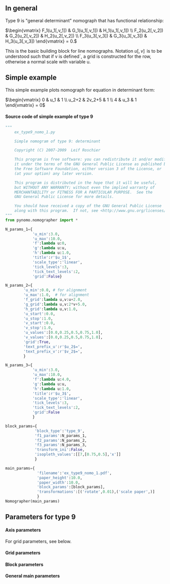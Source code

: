 == In general ==
Type 9 is "general determinant" nomograph that has functional relationship:

<math> \begin{vmatrix}
  F_1(u_1[,v_1])      & G_1(u_1[,v_1]) & H_1(u_1[,v_1])      \\
  F_2(u_2[,v_2])      & G_2(u_2[,v_2]) & H_2(u_2[,v_2]) \\
  F_3(u_3[,v_3])      & G_3(u_3[,v_3]) & H_3(u_3[,v_3])
\end{vmatrix} = 0.</math>

This is the basic building block for line nomographs. Notation
<math>u[,v]\,</math> is to be understood such that if v is defined´,
a grid is constructed for the row, otherwise a normal scale with variable u.

== Simple example ==
This simple example plots nomograph for equation in determinant form:

<math> \begin{vmatrix}
  0      & u_1 & 1      \\
  u_2+2      & 2v_2+5 & 1 \\
  4      & u_3 & 1
\end{vmatrix} = 0</math>


{{Infobox_nomogram1
| name         = Simple example: Type 9
| image =  [[Image:Ex type9 nomo 1.png|600px]]
| file = [[Image:Ex type9 nomo 1.pdf]]
}}
==== Source code of simple example of type 9 ====
<source lang=python>
"""
    ex_type9_nomo_1.py

    Simple nomogram of type 9: determinant

    Copyright (C) 2007-2009  Leif Roschier

    This program is free software: you can redistribute it and/or modify
    it under the terms of the GNU General Public License as published by
    the Free Software Foundation, either version 3 of the License, or
    (at your option) any later version.

    This program is distributed in the hope that it will be useful,
    but WITHOUT ANY WARRANTY; without even the implied warranty of
    MERCHANTABILITY or FITNESS FOR A PARTICULAR PURPOSE.  See the
    GNU General Public License for more details.

    You should have received a copy of the GNU General Public License
    along with this program.  If not, see <http://www.gnu.org/licenses/>.
"""
from pynomo.nomographer import *

N_params_1={
            'u_min':3.0,
            'u_max':10.0,
            'f':lambda u:0,
            'g':lambda u:u,
            'h':lambda u:1.0,
            'title':r'$u_1$',
            'scale_type':'linear',
            'tick_levels':3,
            'tick_text_levels':2,
            'grid':False}

N_params_2={
        'u_min':0.0, # for alignment
        'u_max':1.0,  # for alignment
        'f_grid':lambda u,v:u+2.0,
        'g_grid':lambda u,v:2*v+5.0,
        'h_grid':lambda u,v:1.0,
        'u_start':0.0,
        'u_stop':1.0,
        'v_start':0.0,
        'v_stop':1.0,
        'u_values':[0.0,0.25,0.5,0.75,1.0],
        'v_values':[0.0,0.25,0.5,0.75,1.0],
        'grid':True,
        'text_prefix_u':r'$u_2$=',
        'text_prefix_v':r'$v_2$=',
        }

N_params_3={
            'u_min':3.0,
            'u_max':10.0,
            'f':lambda u:4.0,
            'g':lambda u:u,
            'h':lambda u:1.0,
            'title':r'$u_3$',
            'scale_type':'linear',
            'tick_levels':3,
            'tick_text_levels':2,
            'grid':False
            }

block_params={
             'block_type':'type_9',
             'f1_params':N_params_1,
             'f2_params':N_params_2,
             'f3_params':N_params_3,
             'transform_ini':False,
             'isopleth_values':[[7,[0.75,0.5],'x']]
             }

main_params={
              'filename':'ex_type9_nomo_1.pdf',
              'paper_height':10.0,
              'paper_width':10.0,
              'block_params':[block_params],
              'transformations':[('rotate',0.01),('scale paper',)]
              }
Nomographer(main_params)

</source>

== Parameters for type 9 ==

==== Axis parameters ====
For grid parameters, see below.
{{Infobox_test1
| name = Specific axis parameters for type 9
| Field1a = 'f'
| Field1b = -
| Field1c = F function in determinant

| Field2a = 'g'
| Field2b = -
| Field2c = G function in determinant

| Field3a = 'h'
| Field3b = -
| Field3c = H function in determinant

| Field4a = 'u_min'
| Field4b = -
| Field4c = Minimum value of function variable

| Field5a = 'u_max'
| Field5b = -
| Field5c = Maximum value of function variable

| Field6a = 'u_min_trafo'
| Field6b = -
| Field6c = Minimum value of function variable for initial transformation

| Field7a = 'u_max_trafo'
| Field7b = -
| Field7c = Maximum value of function variable for initial transformation
}}
{{Axis_params}}

==== Grid parameters ====
{{Infobox_test1
| name = Specific axis parameters for type 9

| Field1a = 'grid'
| Field1b = -
| Field1c = True. Have to be true because this is grid

| Field2a = 'f'
| Field2b = -
| Field2c = F function in determinant. For example lambda u,v:u+v

| Field3a = 'g'
| Field3b = -
| Field3c = G function in determinant. For example lambda u,v:u+v

| Field4a = 'h'
| Field4b = -
| Field4c = H function in determinant. For example lambda u,v:u+v

| Field5a = 'u_start'
| Field5b = --
| Field5c = u start when drawing v=const line

| Field6a = 'u_stop'
| Field6b = --
| Field6c = u stop when drawing v=const line

| Field7a = 'v_start'
| Field7b = --
| Field7c = v start when drawing u=const line

| Field8a = 'v_stop'
| Field8b = --
| Field8c = v start when drawing u=const line

| Field9a = 'u_values'
| Field9b = --
| Field9c = List of grid lines u=const. For example [0.0,0.25,0.5,0.75,1.0]

| Field10a = 'v_values'
| Field10b = --
| Field10c = List of grid lines v=const. For example [0.0,0.25,0.5,0.75,1.0]

| Field11a = 'text_prefix_u'
| Field11b = --
| Field11c = Text prefix for u before value

| Field12a = 'text_prefix_v'
| Field12b = --
| Field12c = Text prefix for v before value

| Field13a = 'v_texts_u_start'
| Field13b = False
| Field13c = If v-texts are in u start side

| Field14a = 'v_texts_u_stop'
| Field14b = True
| Field14c = If v-texts are in u stop side

| Field15a = 'u_texts_v_start'
| Field15b = False
| Field15c = If u-texts are in v start side

| Field16a = 'u_texts_v_stop'
| Field16b = True
| Field16c = If u-texts are in v stop side

| Field17a = 'u_line_color'
| Field17b = color.rgb.black
| Field17c = u line color

| Field18a = 'v_line_color'
| Field18b = color.rgb.black
| Field18c = v line color

| Field19a = 'u_text_color'
| Field19b = color.rgb.black
| Field19c = u text color

| Field20a = 'v_text_color'
| Field20b = color.rgb.black
| Field20c = v text color

| Field21a = 'text_distance'
| Field21b = 0.25
| Field21c = Text distance

| Field22a = 'circles'
| Field22b = False
| Field22c = If marker circles to crossings

| Field23a = 'extra_params'
| Field23b = --
| Field23c = List of params to be drawn.
}}

==== Block parameters ====
{{Infobox_test1
| name = Specific block parameters for type 9
| Field1a = 'block_type'
| Field1b = 'type_9'
| Field1c = This is type 9 block

| Field2a = 'width'
| Field2b = 10.0
| Field2c = Block width (to be scaled)

| Field3a = 'height'
| Field3b = 10.0
| Field3c = Block height (to be scaled)

| Field4a = 'f1_params'
| Field4b = --
| Field4c = Axis params for function f1

| Field5a = 'f2_params'
| Field5b = --
| Field5c = Axis params for function f2

| Field6a = 'f3_params'
| Field6b = --
| Field6c = Axis params for function f3

| Field7a = 'mirror_x'
| Field7b = False
| Field7c = If x-axis is mirrored

| Field8a = 'mirror_y'
| Field8b = False
| Field8c = If y-axis is mirrored

| Field9a = 'transform_ini'
| Field9b = False
| Field9c = If row 1 and row 3 end and start are to be transformed to be in rectangle corners. If True, be sure that 'u_min_trafo' and 'u_max_trafo' are defined.

| Field10a = 'isopleth_values'
| Field10b = [[]]
| Field10c = List of list of isopleth values. Grid values are given with tuple (a,b) and are not solved. Unknown values are given with strings, e.g. 'x'. An example:
<source lang=python>
'isopleth_values':[[0.8,(0.1,0.2),'x'],['x',(0.1,0.2),1.0]]
</source>

}}

==== General main parameters  ====
{{Infobox general params}}
